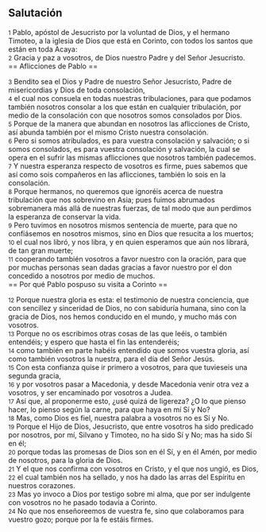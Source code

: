 == Salutación ==

{{anchor|1}} <small>1</small> Pablo, apóstol de Jesucristo por la voluntad de Dios, y el hermano Timoteo, a la iglesia de Dios que está en Corinto, con todos los santos que están en toda Acaya:<br>
{{anchor|2}} <small>2</small> Gracia y paz a vosotros, de Dios nuestro Padre y del Señor Jesucristo.<br>
== Aflicciones de Pablo ==

{{anchor|3}} <small>3</small> Bendito sea el Dios y Padre de nuestro Señor Jesucristo, Padre de misericordias y Dios de toda consolación,<br>
{{anchor|4}} <small>4</small> el cual nos consuela en todas nuestras tribulaciones, para que podamos también nosotros consolar a los que están en cualquier tribulación, por medio de la consolación con que nosotros somos consolados por Dios.<br>
{{anchor|5}} <small>5</small> Porque de la manera que abundan en nosotros las aflicciones de Cristo, así abunda también por el mismo Cristo nuestra consolación.<br>
{{anchor|6}} <small>6</small> Pero si somos atribulados, es para vuestra consolación y salvación; o si somos consolados, es para vuestra consolación y salvación, la cual se opera en el sufrir las mismas aflicciones que nosotros también padecemos.<br>
{{anchor|7}} <small>7</small> Y nuestra esperanza respecto de vosotros es firme, pues sabemos que así como sois compañeros en las aflicciones, también lo sois en la consolación.<br>
{{anchor|8}} <small>8</small> Porque hermanos, no queremos que ignoréis acerca de nuestra tribulación que nos sobrevino en Asia; pues fuimos abrumados sobremanera más allá de nuestras fuerzas, de tal modo que aun perdimos la esperanza de conservar la vida.<br>
{{anchor|9}} <small>9</small> Pero tuvimos en nosotros mismos sentencia de muerte, para que no confiásemos en nosotros mismos, sino en Dios que resucita a los muertos;<br>
{{anchor|10}} <small>10</small> el cual nos libró, y nos libra, y en quien esperamos que aún nos librará, de tan gran muerte;<br>
{{anchor|11}} <small>11</small> cooperando también vosotros a favor nuestro con la oración, para que por muchas personas sean dadas gracias a favor nuestro por el don concedido a nosotros por medio de muchos.<br>
== Por qué Pablo pospuso su visita a Corinto ==

{{anchor|12}} <small>12</small> Porque nuestra gloria es esta: el testimonio de nuestra conciencia, que con sencillez y sinceridad de Dios, no con sabiduría humana, sino con la gracia de Dios, nos hemos conducido en el mundo, y mucho más con vosotros.<br>
{{anchor|13}} <small>13</small> Porque no os escribimos otras cosas de las que leéis, o también entendéis; y espero que hasta el fin las entenderéis;<br>
{{anchor|14}} <small>14</small> como también en parte habéis entendido que somos vuestra gloria, así como también vosotros la nuestra, para el día del Señor Jesús.<br>
{{anchor|15}} <small>15</small> Con esta confianza quise ir primero a vosotros, para que tuvieseis una segunda gracia,<br>
{{anchor|16}} <small>16</small> y por vosotros pasar a Macedonia, y desde Macedonia venir otra vez a vosotros, y ser encaminado por vosotros a Judea.<br>
{{anchor|17}} <small>17</small> Así que, al proponerme esto, ¿usé quizá de ligereza? ¿O lo que pienso hacer, lo pienso según la carne, para que haya en mí Sí y No?<br>
{{anchor|18}} <small>18</small> Mas, como Dios es fiel, nuestra palabra a vosotros no es Sí y No.<br>
{{anchor|19}} <small>19</small> Porque el Hijo de Dios, Jesucristo, que entre vosotros ha sido predicado por nosotros, por mí, Silvano y Timoteo, no ha sido Sí y No; mas ha sido Sí en él;<br>
{{anchor|20}} <small>20</small> porque todas las promesas de Dios son en él Sí, y en él Amén, por medio de nosotros, para la gloria de Dios.<br>
{{anchor|21}} <small>21</small> Y el que nos confirma con vosotros en Cristo, y el que nos ungió, es Dios,<br>
{{anchor|22}} <small>22</small> el cual también nos ha sellado, y nos ha dado las arras del Espíritu en nuestros corazones.<br>
{{anchor|23}} <small>23</small> Mas yo invoco a Dios por testigo sobre mi alma, que por ser indulgente con vosotros no he pasado todavía a Corinto.<br>
{{anchor|24}} <small>24</small> No que nos enseñoreemos de vuestra fe, sino que colaboramos para vuestro gozo; porque por la fe estáis firmes.<br>

